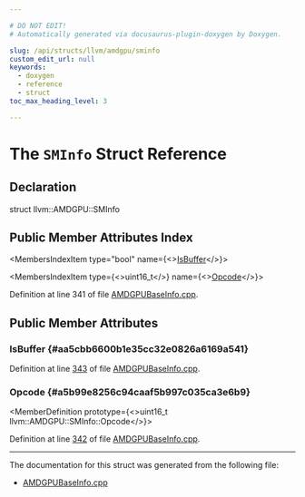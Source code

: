 ```yaml
---

# DO NOT EDIT!
# Automatically generated via docusaurus-plugin-doxygen by Doxygen.

slug: /api/structs/llvm/amdgpu/sminfo
custom_edit_url: null
keywords:
  - doxygen
  - reference
  - struct
toc_max_heading_level: 3

---
```





# The `SMInfo` Struct Reference

<DoxygenPage pluginConfig={pluginConfig}>



## Declaration

<CodeBlock>struct llvm::AMDGPU::SMInfo</CodeBlock>

## Public Member Attributes Index

<MembersIndex>

<MembersIndexItem
  type="bool"
  name={<><a href="#aa5cbb6600b1e35cc32e0826a6169a541">IsBuffer</a></>}>
</MembersIndexItem>

<MembersIndexItem
  type={<>uint16&#95;t</>}
  name={<><a href="#a5b99e8256c94caaf5b997c035ca3e6b9">Opcode</a></>}>
</MembersIndexItem>

</MembersIndex>


Definition at line 341 of file <a href="/docs/api/files/lib/lib/target/lib/target/amdgpu/lib/target/amdgpu/utils/amdgpubaseinfo-cpp">AMDGPUBaseInfo.cpp</a>.

<SectionDefinition>

## Public Member Attributes

### IsBuffer {#aa5cbb6600b1e35cc32e0826a6169a541}

<MemberDefinition
  prototype="bool llvm::AMDGPU::SMInfo::IsBuffer">

Definition at line <a href="/docs/api/files/lib/lib/target/lib/target/amdgpu/lib/target/amdgpu/utils/amdgpubaseinfo-cpp/#l00343">343</a> of file <a href="/docs/api/files/lib/lib/target/lib/target/amdgpu/lib/target/amdgpu/utils/amdgpubaseinfo-cpp">AMDGPUBaseInfo.cpp</a>.
</MemberDefinition>

### Opcode {#a5b99e8256c94caaf5b997c035ca3e6b9}

<MemberDefinition
  prototype={<>uint16&#95;t llvm::AMDGPU::SMInfo::Opcode</>}>

Definition at line <a href="/docs/api/files/lib/lib/target/lib/target/amdgpu/lib/target/amdgpu/utils/amdgpubaseinfo-cpp/#l00342">342</a> of file <a href="/docs/api/files/lib/lib/target/lib/target/amdgpu/lib/target/amdgpu/utils/amdgpubaseinfo-cpp">AMDGPUBaseInfo.cpp</a>.
</MemberDefinition>

</SectionDefinition>

<hr/>

The documentation for this struct was generated from the following file:

<ul>
<li><a href="/docs/api/files/lib/lib/target/lib/target/amdgpu/lib/target/amdgpu/utils/amdgpubaseinfo-cpp">AMDGPUBaseInfo.cpp</a></li>
</ul>

</DoxygenPage>
